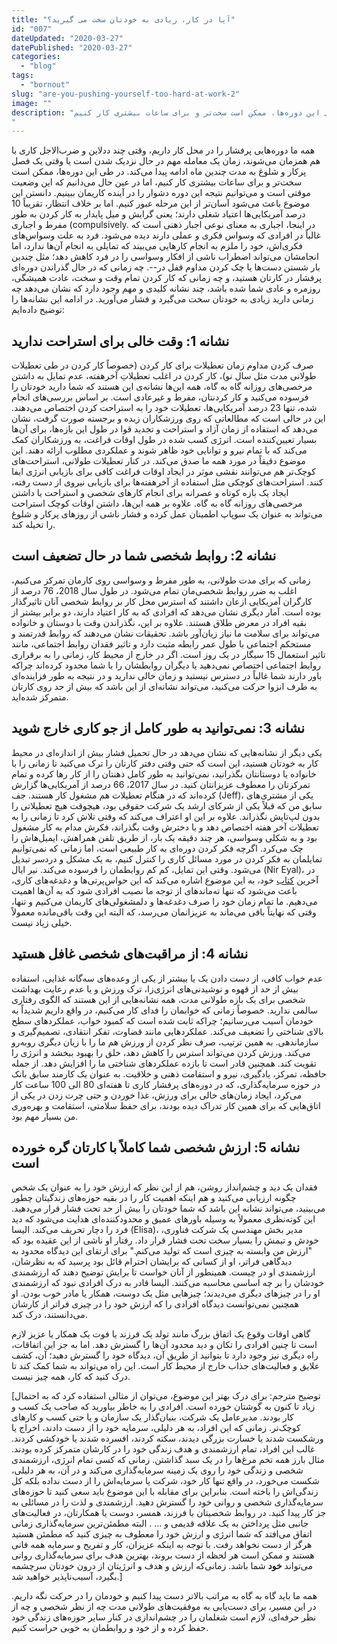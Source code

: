 ```yaml
---
title: "آیا در کار، زیادی به خودتان سخت می‌ گیرید؟"
id: "007"
dateUpdated: "2020-03-27"
datePublished: "2020-03-27"
categories:
  - "blog"
tags:
  - "bornout"
slug: "are-you-pushing-yourself-too-hard-at-work-2"
image: ""
description: "همه ما دوره‌هایی پرفشار را در محل کار داریم، وقتی چند ددلاین و ضرب‌الاجل کاری با هم همزمان می‌شوند، زمان یک معامله مهم در حال نزدیک شدن است یا وقتی یک فصل پرکار و شلوغ به مدت چندین ماه ادامه پیدا می‌کند. در طی این دوره‌ها، ممکن است سخت‌تر و برای ساعات بیشتری کار کنیم،
"
---
```


همه ما دوره‌هایی پرفشار را در محل کار داریم، وقتی چند ددلاین و ضرب‌الاجل کاری با هم همزمان می‌شوند، زمان یک معامله مهم در حال نزدیک شدن است یا وقتی یک فصل پرکار و شلوغ به مدت چندین ماه ادامه پیدا می‌کند. در طی این دوره‌ها، ممکن است سخت‌تر و برای ساعات بیشتری کار کنیم، اما در عین حال می‌دانیم که این وضعیت موقتی است و می‌توانیم نتیجه این دوره دشوار را در آینده کاریمان ببینیم. دانستن این موضوع باعث می‌شود آسان‌تر از این مرحله عبور کنیم.
اما بر خلاف انتظار، تقریباً 10 درصد آمریکایی‌ها اعتیاد شغلی دارند؛ یعنی گرایش و میل پایدار به کار کردن به طور مفرط و اجباری \(compulsively. در اینجا، اجباری به معنای نوعی اجبار ذهنی است که غالباً در افرادی که وسواس فکری و عملی دارند دیده می‌شود. فرد به علت وسوا‌س‌های فکری‌اش، خود را ملزم به انجام کارهایی می‌بیند که تمایلی به انجام آن‌ها ندارد، اما انجامشان می‌تواند اضطراب ناشی از افکار وسواسی را در فرد کاهش دهد؛ مثل چندین بار شستن دست‌ها یا چک کردن مداوم قفل در--.
چه زمانی که در حال گذراندن دوره‌ای پرفشار در کارتان هستید، و چه زمانی که کار کردن تمام وقت و سخت، عادت همیشگی، روزمره و عادی شما شده باشد، چند نشانه کلیدی و مهم وجود دارد که نشان می‌دهد چه زمانی دارید زیادی به خودتان سخت می‌گیرد و فشار می‌آورید. در ادامه این نشانه‌ها را توضیح‌ داده‌ایم:

## **نشانه 1: وقت خالی برای استراحت ندارید**

صرف کردن مداوم زمان تعطیلات برای کار کردن (خصوصاً کار کردن در طی تعطیلات طولانی مدت مثل سال نو)، کار کردن در اغلب تعطیلاتِ آخرهفته، عدم تمایل به داشتن مرخصی‌های روزانه گاه به گاه، همه این‌ها نشانه‌ی این هستند که شما دارید خودتان را فرسوده می‌کنید و کار کردنتان، مفرط و غیرعادی است.
بر اساس بررسی‌های انجام شده، تنها 23 درصد آمریکایی‌ها، تعطیلات خود را به استراحت کردن اختصاص می‌دهند. این در حالی است که مطالعاتی که روی ورزشکاران زبده و برجسته صورت گرفت، نشان می‌دهد که استفاده از زمان آزاد و استراحت و تجدید قوا در طول این بازه‌ها، برای آن‌ها بسیار تعیین‌کننده است. انرژی کسب شده در طول اوقات فراغت، به ورزشکاران کمک می‌کند که با تمام نیرو و توانایی خود ظاهر شوند و عملکردی مطلوب ارائه دهند. این موضوع دقیقاً در مورد همه ما صدق می‌کند.
در کنار تعطیلات طولانی، استراحت‌های کوچک‌تر هم می‌توانند نقشی موثر در ایجاد اوقات فراغت کافی برای بازیابی انرژی ایفا کنند. استراحت‌های کوچکی مثل استفاده از آخرهفته‌ها برای بازیابی نیروی از دست رفته، ایجاد یک بازه کوتاه و عصرانه برای انجام کارهای شخصی و استراحت یا داشتن مرخصی‌های روزانه گاه به گاه. علاوه بر همه این‌ها، داشتن اوقات کوچک استراحت می‌تواند به عنوان یک سوپاپ اطمینان عمل کرده و فشار ناشی از روزهای پرکار و شلوغ را تخیله کند.

## **نشانه 2: روابط شخصی شما در حال تضعیف است**

زمانی که برای مدت طولانی، به طور مفرط و وسواسی روی کارمان تمرکز می‌کنیم، اغلب به ضرر روابط شخصی‌مان تمام می‌شود. در طول سال 2018، 76 درصد از کارگران آمریکایی ازعان داشتند که استرس محل کار بر روابط شخصی آنان تاثیرگذار بوده است. آمار دیگری نشان می‌دهد که افرادی که به کار اعتیاد دارند، دو برابر بیشتر از بقیه افراد در معرض طلاق هستند. علاوه بر این، نگذراندن وقت با دوستان و خانواده می‌تواند برای سلامت ما نیاز زیان‌آور باشد. تحقیقات نشان می‌دهند که روابط قدرتمند و مستحکم اجتماعی با طول عمر رابطه مثبت دارد و تاثیر فقدان روابط اجتماعی، مانند تاثیر استعمال 15 سیگار در یک روز است. اگر در خارج از محیط کار، زمانی را به برقراری روابط اجتماعی اختصاص نمی‌دهید یا دیگران روابطشان را با شما محدود کرده‌اند چراکه باور دارند شما غالباً در دسترس نیستید و زمان خالی ندارید و در نتیجه به طور فزاینده‌ای به طرف انزوا حرکت می‌کنید، می‌تواند نشانه‌ای از این باشد که بیش از حد روی کارتان متمرکز شده‌اید.

## **نشانه 3: نمی‌توانید به طور کامل از جو کاری خارج شوید**

یکی دیگر از نشانه‌هایی که نشان می‌دهد در حال تحمیل فشار بیش از اندازه‌ای در محیط کار به خودتان هستید، این است که حتی وقتی دفتر کارتان را ترک می‌کنید تا زمانی را با خانواده یا دوستانتان بگذرانید، نمی‌توانید به طور کامل ذهنتان را از کار رها کرده و تمام تمرکزتان را معطوف عزیزانتان کنید. در سال 2017، 66 درصد از آمریکایی‌ها گزارش کرده‌اند که در هنگام تعطیلات هم مشغول کار هستند. جف (Jeff)، یکی از مشتری‌های سابق من که قبلاً یکی از شرکای ارشد یک شرکت حقوقی بود، هیچوقت هیچ تعطیلاتی را بدون لپ‌تاپش نگذراند. علاوه بر این او اعتراف می‌کند که وقتی تلاش کرد تا زمانی را به تعطیلات آخر هفته اختصاص دهد و با دخترش وقت بگذراند، فکرش مدام به کار مشغول بود و به شکلی وسواسی، هر چند دقیقه یک بار، از طریق تلفن همراهش، ایمیل‌هاش را چک می‌کرد.
اگرچه فکر کردن دوره‌ای به کار طبیعی است، اما زمانی که نمی‌توانیم تمایلمان به فکر کردن در مورد مسائل کاری را کنترل کنیم، به یک مشکل و دردسر تبدیل می‌شود. وقتی این تمایل، کم کم روابطمان را فرسوده می‌کند.
نیر ایال (Nir Eyal)، در آخرین [کتاب](https://www.amazon.com/Indistractable-Control-Your-Attention-Choose/dp/194883653X/ref=asc_df_194883653X/?tag=hyprod-20&linkCode=df0&hvadid=366446893595&hvpos=1o1&hvnetw=g&hvrand=15633687948464584885&hvpone=&hvptwo=&hvqmt=&hvdev=c&hvdvcmdl=&hvlocint=&hvlocphy=9031944&hvtargid=aud-801381245258:pla-818034449025&psc=1&tag=&ref=&adgrpid=79033900511&hvpone=&hvptwo=&hvadid=366446893595&hvpos=1o1&hvnetw=g&hvrand=15633687948464584885&hvqmt=&hvdev=c&hvdvcmdl=&hvlocint=&hvlocphy=9031944&hvtargid=aud-801381245258:pla-818034449025) خود، به این موضوع اشاره می‌کند که این حواس‌پرتی‌ها و دغدغه‌های کاری، باعث می‌شود که تنها ته‌ماندهای از توجه ما نصیب افرادی شود که به آن‌ها اهمیت می‌دهیم. ما تمام زمان خود را صرف دغدغه‌ها و دلمشغولی‌های کاریمان می‌کنیم و تنها، وقتی که نهایتاً باقی می‌ماند به عزیزانمان می‌رسد، که البته این وقت باقی‌مانده معمولاً خیلی زیاد نیست.

## **نشانه 4: از مراقبت‌های شخصی غافل هستید**

عدم خواب کافی، از دست دادن یک یا بیشتر از یکی از وعده‌های سه‌گانه غذایی، استفاده بیش از حد از قهوه و نوشیدنی‌های انرژی‌زا، ترک ورزش و یا عدم رعایت بهداشت شخصی برای یک بازه طولانی مدت، همه نشانه‌هایی از این هستند که الگوی رفتاری سالمی ندارید. خصوصاً زمانی که خوابمان را فدای کار می‌کنیم، در واقع داریم شدیداً به خودمان آسیب می‌رسانیم؛ چراکه ثابت شده است که کمبود خواب، عملکردهای سطح بالای شناختی را تضعیف می‌کند. عملکردهایی مانند قضاوت، تفکر انتقادی، تصمیم‌گیری و سازماندهی. به همین ترتیب، صرف نظر کردن از ورزش هم ما را با زیان دیگری روبه‌رو می‌کند. ورزش کردن می‌تواند استرس را کاهش دهد، خلق را بهبود ببخشد و انرژی را تقویت کند. همچنین قادر است تا بازده عملکردهای شناختی ما را افزایش دهد. از جمله حافظه، تمرکز، یادگیری، نیرو و استقامت ذهنی و خلاقیت.
به عنوان یک کارمند سابق بانک در حوزه سرمایه‌گذاری، که در دوره‌های پرفشار کاری تا هفته‌ای 80 الی 100 ساعت کار می‌کرد، ایجاد زمان‌های خالی برای ورزش، غذا خوردن و حتی چرت زدن در یکی از اتاق‌هایی که برای همین کار تدراک دیده بودند، برای حفظ سلامتی، استقامت و بهره‌وری من بسیار مهم بود.

## **نشانه 5: ارزش شخصی شما کاملاً با کارتان گره خورده است**

فقدان یک دید و چشم‌انداز روشن، هم از این نظر که ارزش خود را به عنوان یک شخص چگونه ارزیابی می‌کنید و هم اینکه اهمیت کار را در بقیه حوزه‌های زندگیتان چطور می‌بینید، می‌تواند نشانه این باشد که شما خودتان را بیش از حد تحت فشار قرار می‌دهید. این کوته‌نظری معمولاً به وسیله باورهای عمیق و محدودکننده‌ای هدایت می‌شود که دید فرد را دچار تحریف می‌کند. الیسا (Elisa)، مدیر بخش مهندسی یک شرکت فناوری، خودش و تیمش را بسیار سخت تحت فشار قرار داد. رفتار او ناشی از این عقیده بود که "ارزش من وابسته به چیزی است که تولید می‌کنم." برای ارتقای این دیدگاه محدود به دیدگاهی فراتر، او از کسانی که برایشان احترام قائل بود پرسید که به نظرشان، ارزشمندی او در چیست. همینطور از آنان خواست تا برایش توضیح دهند که ارزشمندی خودشان را بر چه اساسی محاسبه می‌کنند. الیسا قادر به درک افرادی نبود که ارزشمندی او را در چیزهای دیگری می‌دیدند؛ چیزهایی مثل یک دوست، همکار یا مادر خوب بودن. او همچنین نمی‌توانست دیدگاه افرادی را که ارزش خود را در چیزی فراتر از کارشان می‌دانستند، درک کند.

گاهی اوقات وقوع یک اتفاق بزرگ مانند تولد یک فرزند یا فوت یک همکار یا عزیز لازم است تا چنین افرادی را تکان و دید محدود آن‌ها را گسترش دهد. اما به جز این اتفاقات، راه دیگری نیز وجود دارد تا بتوانید از طریق آن، دیدگاه خود را گسترش دهید؛ آن، کشف علایق و فعالیت‌های جذاب خارج از محیط کار است. این راه می‌تواند به شما کمک کند تا درک کنید که کار، همه چیز نیست.

\[توضیح مترجم: برای درک بهتر این موضوع، می‌توان از مثالی استفاده کرد که به احتمال زیاد تا کنون به گوشتان خورده است. افرادی را به خاطر بیاورید که صاحب یک کسب و کار بودند. مدیرعامل یک شرکت، بنیان‌گذار یک سازمان و یا حتی کسب و کارهای کوچک‌تر. زمانی که این افراد، به هر دلیلی، سرمایه خود را از دست دادند، اخراج یا ورشکست شدند یا خسارت بزرگی دیدند، سکته کردند، افسرده شدند یا خودکشی کردند. غالب این افراد، تمام ارزشمندی و هدف زندگی خود را در کارشان متمرکز کرده بودند. مثال بارز همه تخم مرغ‌ها را در یک سبد گذاشتن. زمانی که کسی تمام انرژی، ارزشمندی شخصی و زندگی خود را روی یک زمینه سرمایه‌گذاری می‌کند و در آن، به هر دلیلی، شکست می‌خورد، در واقع تنها کار خود، شرکت یا سرمایه‌اش را از دست نداده بلکه کل زندگی‌اش را باخته است. بنابراین برای مقابله با این موضوع باید سعی کنید تا حوزه‌های سرمایه‌گذاری شخصی و روانی خود را گسترش دهید. ارزشمندی و لذت را در مسائلی به جز کار پیدا کنید. در روابط شخصیتان با فرزند، همسر، دوست یا همکارتان، در فعالیت‌های جانبی مثل پرداختن به یک علاقه قدیمی و ... . البته مطمئن‌ترین سرمایه‌گذاری زمانی اتفاق می‌افتد که شما انرژی و ارزش خود را معطوف به چیزی کنید که مطمئن هستید هرگز از دست نخواهد رفت. با توجه به اینکه عزیزان، کار و تفریح و سرمایه همه فانی هستند و ممکن است هر لحظه از دست بروند، بهترین هدف برای سرمایه‌گذاری روانی می‌تواند **خود** شما باشد. زمانی‌که ارزش و هدف و انرژیتان از درون خودتان سرچشمه بگیرد، آسیب‌ناپذیر خواهید شد.\]

همه ما باید گاه به گاه به مراتب بالاتر دست پیدا کنیم و خودمان را در حرکت نگه داریم. در این مسیر، برای دست‌یابی به موفقیت‌های طولانی مدت چه از نظر شخصی و چه از نظر حرفه‌ای، لازم است شغلمان را در چشم‌اندازی در کنار سایر حوزه‌های زندگی خود حفظ کرده و از خود و روابطمان به خوبی حراست کنیم.
